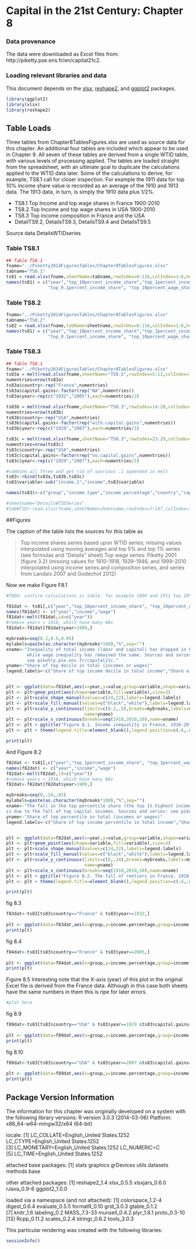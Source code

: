 Capital in the 21st Century: Chapter 8
========================================================

### Data provenance

The data were downloaded as Excel files from: http://piketty.pse.ens.fr/en/capital21c2. 

### Loading relevant libraries and data

This document depends on the [xlsx](http://cran.r-project.org/web/packages/xlsx/index.html), [reshape2](http://cran.r-project.org/web/packages/reshape2/index.html), and [ggplot2](http://cran.r-project.org/web/packages/ggplot2/index.html) packages.


```r
library(ggplot2)
library(xlsx)
library(reshape2)
```

## Table Loads

Three tables from Chapter8TablesFigures.xlsx are used as source data for this chapter. An additional four tables are included which appear to be used in Chapter 9. All seven of these tables are derived from a single WTID table, with various levels of processing applied. The tables are loaded straight from the spreadsheet, with an ultimate goal to duplicate the calculations applied to the WTID data later. Some of the calculations to derive, for example, TS8.1 call for closer inspection. For example the 1911 data for top 10% income share value is recorded as an average of the 1910 and 1913 data. The 1913 data, in turn, is simply the 1910 data plus 1/2%. 

* TS8.1 Top Income and top wage shares in France 1900-2010  
* TS8.2 Top Income and top wage shares in USA 1900-2010
* TS8.3 Top income composition in France and the USA
* DetailTS9.2, DetailsTS9.3, DetailsTS9.4 and DetailsTS9.5

Source data DetailsWTIDseries

### Table TS8.1

```r
## Table TS8.1
fname="../Piketty2014FiguresTables/Chapter8TablesFigures.xlsx"
tabname="TS8.1"
ts81 = read.xlsx(fname,sheetName=tabname,rowIndex=6:116,colIndex=1:6,header=FALSE)
names(ts81) = c("year","top_10percent_income_share","top_1percent_income_share",
                "top_0.1percent_income_share", "top_10percent_wage_share", "top_1percent_wage_share")
```

### Table TS8.2


```r
fname="../Piketty2014FiguresTables/Chapter8TablesFigures.xlsx"
tabname="TS8.2"
ts82 = read.xlsx(fname,tabName=sheetname,rowIndex=6:116,colIndex=1:6,header=FALSE)
names(ts81) = c("year","top_10percent_income_share","top_1percent_income_share",
                "top_0.1percent_income_share", "top_10percent_wage_share", "top_1percent_wage_share")

```

### Table TS8.3


```r
## Table TS8.1
fname="../Piketty2014FiguresTables/Chapter8TablesFigures.xlsx"
ts83a = melt(read.xlsx(fname,sheetName="TS8.3",rowIndex=5:11,colIndex=1:7,header=TRUE))
numentries=nrow(ts83a)
ts83a$country<-rep("France",numentries)
ts83a$capital.gains<-factor(rep("NA",numentries))
ts83a$year<-rep(c("1932","2005"),each=numentries/2)

ts83b = melt(read.xlsx(fname,sheetName="TS8.3",rowIndex=14:20,colIndex=1:7,header=TRUE))
numentries=nrow(ts83b)
ts83b$country<-rep("USA",numentries)
ts83b$capital.gains<-factor(rep("with.capital.gains",numentries))
ts83b$year<-rep(c("1929","2007"),each=numentries/2)

ts83c = melt(read.xlsx(fname,sheetName="TS8.3",rowIndex=23:29,colIndex=1:7,header=TRUE))
numentries=nrow(ts83c)
ts83c$country<-rep("USA",numentries)
ts83c$capital.gains<-factor(rep("no.capital.gains",numentries))
ts83c$year<-rep(c("1929","2007"),each=numentries/2)

#combine all three and get rid of spurious .1 appended in melt
ts83<-rbind(ts83a,ts83b,ts83c)
ts83$variable<-sub("income.1","income",ts83$variable)

names(ts83)<-c("group","income.type","income.percentage","country","capital.gains","year")


```
```r
#sheetname="DetailsWTIDSeries"
#tabWTID<-read.xlsx(fname,sheetName=sheetname,rowIndex=7:147,colIndex=1:126,header=FALSE)
```

##Figures 

The caption of the table lists the sources for this table
as 

>Top income shares series based upon WTID series; missing values interpolated using moving averages and top 5% and top 1% series (see formulas and "Details" sheet)
>Top wage series: Piketty 2001 (figure 3.2) (missing values for 1910-1918, 1939-1946, and 1999-2010 interpolated using income series and composition series, and series from Landais 2007 and Godechot 2012)

Now we make Figure F8.1

```r
#TODO: confirm calculations in table. for example 1909 and 1911 top 10% income shares are interpolated

f81dat <- ts81[,c("year","top_10percent_income_share", "top_10percent_wage_share")]
names(f81dat) <- c("year","income","wage")
f81dat<-melt(f81dat,id=c("year"))
#remove years < 1910, which have many NAs
f81dat<-f81dat[f81dat$year>1909,]

mybreaks=seq(0.2,0.5,0.05)
mylabels=paste(as.character(mybreaks*100),"%",sep="")
xname<-"Inequality of total income (labor and capital) has dropped in France during the 20th century,
        while wage inequality has remained the same. Sources and series:
        see piketty.pse.ens.fr/capital21c."
yname<-"Share of top decile in total (incomes or wages)"
legend.labels<-c("Share of top income decile in total income","Share of top wage decile in total wage bill")


plt <- ggplot(data=f81dat,aes(x=year,y=value,group=variable,shape=variable))+geom_line()
plt <- plt+geom_point(aes(shape=variable,fill=variable),size=3)
plt <- plt+scale_shape_manual(values=c(24,22),labels=legend.labels)
plt <- plt+scale_fill_manual(values=c("black","white"),labels=legend.labels)
plt <- plt+scale_y_continuous(limits=c(0.2,.5),breaks=mybreaks,labels=mylabels,
                              name=yname)
plt <- plt+scale_x_continuous(breaks=seq(1910,2010,10),name=xname)
plt <- plt + ggtitle("Figure 8.1. Income inequality in France, 1910-2010")
plt <- plt + theme(legend.title=element_blank(),legend.position=c(.6,.8))

print(plt)

```

And Figure 8.2

```r
f82dat <- ts81[,c("year","top_1percent_income_share", "top_1percent_wage_share")]
names(f82dat) <- c("year","income","wage")
f82dat<-melt(f82dat,id=c("year"))
#remove years < 1910, which have many NAs
f82dat<-f82dat[f82dat$year>1909,]

mybreaks=seq(0,.24,.02)
mylabels=paste(as.character(mybreaks*100),"%",sep="")
xname<-"The fall in the top percentile share (the top 1% highest incomes) in France between 1914 and 1945
is due to the fall of top capital incomes. Sources and series: see piketty.pse.ens.fr/capital21c."
yname<-"Share of top percentile in total (incomes or wages)"
legend.labels<-c("Share of top income percentile in total income","Share of top wage percentile in total wage bill")


plt <- ggplot(data=f82dat,aes(x=year,y=value,group=variable,shape=variable))+geom_line()
plt <- plt+geom_point(aes(shape=variable,fill=variable),size=3)
plt <- plt+scale_shape_manual(values=c(24,22),labels=legend.labels)
plt <- plt+scale_fill_manual(values=c("black","white"),labels=legend.labels)
plt <- plt+scale_y_continuous(limits=c(0,.24),breaks=mybreaks,labels=mylabels,
                              name=yname)
plt <- plt+scale_x_continuous(breaks=seq(1910,2010,10),name=xname)
plt <- plt + ggtitle("Figure 8.2. The fall of rentiers in France, 1910-2010")
plt <- plt + theme(legend.title=element_blank(),legend.position=c(.6,.8))

print(plt)

```



fig 8.3
``` r
f83dat<-ts83[ts83$country=="France" & ts83$year==1932,]
  
plt <- ggplot(data=f83dat,aes(x=group,y=income.percentage,group=income.type,shape=income.type))+geom_line()
print(plt)
```
fig 8.4
``` r
f84dat<-ts83[ts83$country=="France" & ts83$year==2005,]
  
plt <- ggplot(data=f84dat,aes(x=group,y=income.percentage,group=income.type,shape=income.type))+geom_line()
print(plt)
```


Figure 8.5 Interesting note that the X-axis (year) of this plot in the original Excel file is derived from the France data. Although in this case both sheets have the same numbers in them this is ripe for later errors.
``` r
#plot here
```
fig 8.9
``` r
f89dat<-ts83[ts83$country=="USA" & ts83$year==1929 &ts83$capital.gains=="with.capital.gains",]
  
plt <- ggplot(data=f89dat,aes(x=group,y=income.percentage,group=income.type,shape=income.type))+geom_line()
print(plt)
```
fig 8.10
``` r
f89dat<-ts83[ts83$country=="USA" & ts83$year==2007 &ts83$capital.gains=="with.capital.gains",]
  
plt <- ggplot(data=f89dat,aes(x=group,y=income.percentage,group=income.type,shape=income.type))+geom_line()
print(plt)
```


## Package Version Information

The information for this chapter was originally developed on a system with the following library versions:
R version 3.0.3 (2014-03-06)
Platform: x86_64-w64-mingw32/x64 (64-bit)

locale:
[1] LC_COLLATE=English_United States.1252  LC_CTYPE=English_United States.1252   
[3] LC_MONETARY=English_United States.1252 LC_NUMERIC=C                          
[5] LC_TIME=English_United States.1252    

attached base packages:
[1] stats     graphics  grDevices utils     datasets  methods   base     

other attached packages:
[1] reshape2_1.4   xlsx_0.5.5     xlsxjars_0.6.0 rJava_0.9-6    ggplot2_1.0.0 

loaded via a namespace (and not attached):
 [1] colorspace_1.2-4 digest_0.6.4     evaluate_0.5.5   formatR_0.10     grid_3.0.3       gtable_0.1.2    
 [7] knitr_1.6        labeling_0.2     MASS_7.3-33      munsell_0.4.2    plyr_1.8.1       proto_0.3-10    
[13] Rcpp_0.11.2      scales_0.2.4     stringr_0.6.2    tools_3.0.3     

This particular rendering was created with the following libraries:
``` r
sessionInfo()
```